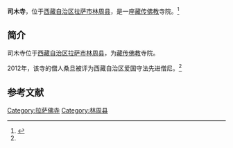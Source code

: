 {{Infobox Tibetan Buddhist monastery
|name =司木寺
|image =
|image size = 250px
|alt = 
|caption = 
|t=
|w=
|to = 
|ipa={{IPA|}}
|z=
|thdl=
|e=
|tc=司木寺
|s=司木寺
|p=
|m=
|k=
|pushpin_map = 
|latd =  | latm =  | lats =  | latNS = 
|longd=  | longm= | longs =| longEW = 
|iso_region = 
|map_caption = 
|mapsize = 
|location_country = 中国
|location = {{CHN}}[[西藏自治区|西藏自治区]][[拉萨市|拉萨市]][[林周县|林周县]]
|coordinates_display =
|founded_by = 
|date_founded =
|date_renovated =
|sect =
|mather =
|children =
|dedicated_to = 
|tulku =
|head_lama = 
|head_mgh =
|no._of_monks = 
|architecture = 
|festivals =
|footnotes = 
}}

'''司木寺'''，位于[[西藏自治区|西藏自治区]][[拉萨市|拉萨市]][[林周县|林周县]]，是一座[[藏传佛教|藏传佛教]]寺院。<ref name=mingdan>{{Cite web |url=http://www.lasa.gov.cn/Item/38763.aspx |title=自治区和谐模范寺庙和爱国守法先进僧尼名单，中国拉萨，2012年05月03日 |accessdate=2013年8月16日 |archive-date=2013年9月28日 |archive-url=https://web.archive.org/web/20130928220630/http://www.lasa.gov.cn/Item/38763.aspx |dead-url=yes }}</ref>

==简介==
司木寺位于[[西藏自治区|西藏自治区]][[拉萨市|拉萨市]][[林周县|林周县]]，为[[藏传佛教|藏传佛教]]寺院。

2012年，该寺的僧人桑旦被评为西藏自治区爱国守法先进僧尼。<ref name=mingdan/>

==参考文献==
{{reflist}}

{{拉萨地标}}
[[Category:拉萨佛寺|Category:拉萨佛寺]]
[[Category:林周县|Category:林周县]]